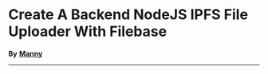 
# Create A Backend NodeJS IPFS File Uploader With Filebase

**By** [**Manny**](https://twitter.com/codingwithmanny)
________________
